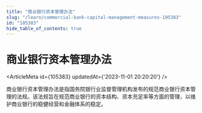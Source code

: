 ```yaml
---
title: "商业银行资本管理办法"
slug: "/learn/commercial-bank-capital-management-measures-105383"
id: "105383"
hide_table_of_contents: true
---
```



# 商业银行资本管理办法

<ArticleMeta id={105383} updatedAt={'2023-11-01 20:20:20'} />
<div className='border-solid border-b border-t-0 my-4 border-[var(--ifm-color-gray-300)]' />

商业银行资本管理办法是指国务院银行业监督管理机构发布的规范商业银行资本管理的法规。该法规旨在规范商业银行的资本结构、资本充足率等方面的管理，以维护商业银行的稳健经营和金融体系的稳定。
